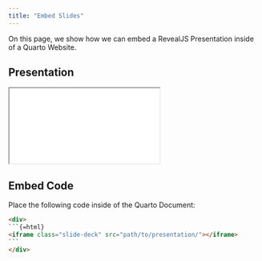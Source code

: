 ```yaml
---
title: "Embed Slides"
---
```


On this page, we show how we can embed a RevealJS Presentation inside of a Quarto Website.

## Presentation

<div>
```{=html}
<iframe class="slide-deck" src="../revealjs/"></iframe>
```
</div>

## Embed Code

Place the following code inside of the Quarto Document: 

````html
<div>
```{=html}
<iframe class="slide-deck" src="path/to/presentation/"></iframe>
```
</div>
````